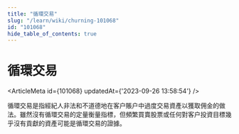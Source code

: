 ```yaml
---
title: "循環交易"
slug: "/learn/wiki/churning-101068"
id: "101068"
hide_table_of_contents: true
---
```



# 循環交易

<ArticleMeta id={101068} updatedAt={'2023-09-26 13:58:54'} />
<div className='border-solid border-b border-t-0 my-4 border-[var(--ifm-color-gray-300)]' />

循環交易是指經紀人非法和不道德地在客户賬户中過度交易資產以獲取佣金的做法。雖然沒有循環交易的定量衡量指標，但頻繁買賣股票或任何對客户投資目標幾乎沒有貢獻的資產可能是循環交易的證據。
